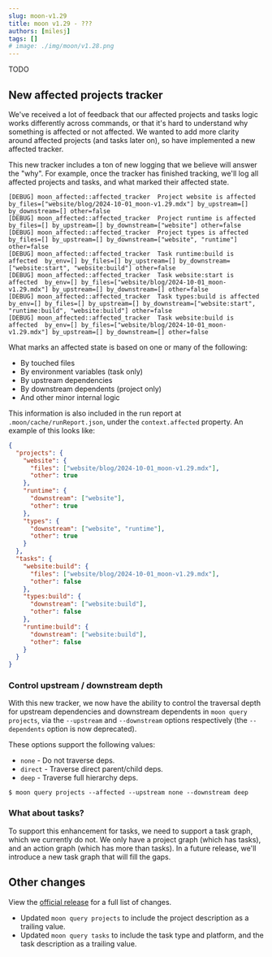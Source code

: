 ```yaml
---
slug: moon-v1.29
title: moon v1.29 - ???
authors: [milesj]
tags: []
# image: ./img/moon/v1.28.png
---
```


TODO

<!--truncate-->

## New affected projects tracker

We've received a lot of feedback that our affected projects and tasks logic works differently across
commands, or that it's hard to understand why something is affected or not affected. We wanted to
add more clarity around affected projects (and tasks later on), so have implemented a new affected
tracker.

This new tracker includes a ton of new logging that we believe will answer the "why". For example,
once the tracker has finished tracking, we'll log all affected projects and tasks, and what marked
their affected state.

```shell
[DEBUG] moon_affected::affected_tracker  Project website is affected  by_files=["website/blog/2024-10-01_moon-v1.29.mdx"] by_upstream=[] by_downstream=[] other=false
[DEBUG] moon_affected::affected_tracker  Project runtime is affected  by_files=[] by_upstream=[] by_downstream=["website"] other=false
[DEBUG] moon_affected::affected_tracker  Project types is affected  by_files=[] by_upstream=[] by_downstream=["website", "runtime"] other=false
[DEBUG] moon_affected::affected_tracker  Task runtime:build is affected  by_env=[] by_files=[] by_upstream=[] by_downstream=["website:start", "website:build"] other=false
[DEBUG] moon_affected::affected_tracker  Task website:start is affected  by_env=[] by_files=["website/blog/2024-10-01_moon-v1.29.mdx"] by_upstream=[] by_downstream=[] other=false
[DEBUG] moon_affected::affected_tracker  Task types:build is affected  by_env=[] by_files=[] by_upstream=[] by_downstream=["website:start", "runtime:build", "website:build"] other=false
[DEBUG] moon_affected::affected_tracker  Task website:build is affected  by_env=[] by_files=["website/blog/2024-10-01_moon-v1.29.mdx"] by_upstream=[] by_downstream=[] other=false
```

What marks an affected state is based on one or many of the following:

- By touched files
- By environment variables (task only)
- By upstream dependencies
- By downstream dependents (project only)
- And other minor internal logic

This information is also included in the run report at `.moon/cache/runReport.json`, under the
`context.affected` property. An example of this looks like:

```json
{
  "projects": {
    "website": {
      "files": ["website/blog/2024-10-01_moon-v1.29.mdx"],
      "other": true
    },
    "runtime": {
      "downstream": ["website"],
      "other": true
    },
    "types": {
      "downstream": ["website", "runtime"],
      "other": true
    }
  },
  "tasks": {
    "website:build": {
      "files": ["website/blog/2024-10-01_moon-v1.29.mdx"],
      "other": false
    },
    "types:build": {
      "downstream": ["website:build"],
      "other": false
    },
    "runtime:build": {
      "downstream": ["website:build"],
      "other": false
    }
  }
}
```

### Control upstream / downstream depth

With this new tracker, we now have the ability to control the traversal depth for upstream
dependencies and downstream dependents in `moon query projects`, via the `--upstream` and
`--downstream` options respectively (the `--dependents` option is now deprecated).

These options support the following values:

- `none` - Do not traverse deps.
- `direct` - Traverse direct parent/child deps.
- `deep` - Traverse full hierarchy deps.

```shell
$ moon query projects --affected --upstream none --downstream deep
```

### What about tasks?

To support this enhancement for tasks, we need to support a task graph, which we currently do not.
We only have a project graph (which has tasks), and an action graph (which has more than tasks). In
a future release, we'll introduce a new task graph that will fill the gaps.

## Other changes

View the [official release](https://github.com/moonrepo/moon/releases/tag/v1.29.0) for a full list
of changes.

- Updated `moon query projects` to include the project description as a trailing value.
- Updated `moon query tasks` to include the task type and platform, and the task description as a
  trailing value.
